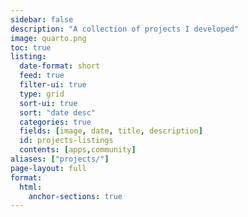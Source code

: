 ```yaml
---
sidebar: false
description: "A collection of projects I developed"
image: quarto.png
toc: true
listing:
  date-format: short
  feed: true
  filter-ui: true
  type: grid
  sort-ui: true
  sort: "date desc"
  categories: true
  fields: [image, date, title, description]
  id: projects-listings
  contents: [apps,community]
aliases: ["projects/"]
page-layout: full
format:
  html:
    anchor-sections: true
---
```


::: {#projects-listings}
:::